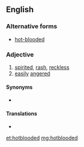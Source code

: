 ==English==

===Alternative forms===
* [[hot-blooded]]

===Adjective===
{{en-adj|-}}

# [[spirited]], [[rash]], [[reckless]]
# [[easily]] [[angered]]

====Synonyms====
* {{l|en|hot-tempered}}

====Translations====
* {{trans-see|hot-blooded}}

[[et:hotblooded]]
[[mg:hotblooded]]
